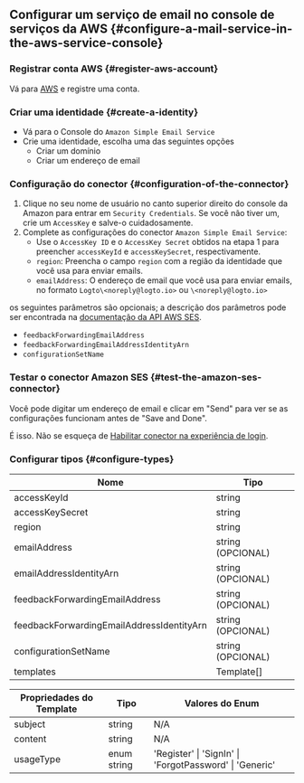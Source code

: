## Configurar um serviço de email no console de serviços da AWS \{#configure-a-mail-service-in-the-aws-service-console}

### Registrar conta AWS \{#register-aws-account}

Vá para [AWS](https://aws.amazon.com/) e registre uma conta.

### Criar uma identidade \{#create-a-identity}

- Vá para o Console do `Amazon Simple Email Service`
- Crie uma identidade, escolha uma das seguintes opções
  - Criar um domínio
  - Criar um endereço de email

### Configuração do conector \{#configuration-of-the-connector}

1. Clique no seu nome de usuário no canto superior direito do console da Amazon para entrar em `Security Credentials`. Se você não tiver um, crie um `AccessKey` e salve-o cuidadosamente.
2. Complete as configurações do conector `Amazon Simple Email Service`:
   - Use o `AccessKey ID` e o `AccessKey Secret` obtidos na etapa 1 para preencher `accessKeyId` e `accessKeySecret`, respectivamente.
   - `region`: Preencha o campo `region` com a região da identidade que você usa para enviar emails.
   - `emailAddress`: O endereço de email que você usa para enviar emails, no formato `Logto\<noreply@logto.io>` ou `\<noreply@logto.io>`

os seguintes parâmetros são opcionais; a descrição dos parâmetros pode ser encontrada na [documentação da API AWS SES](https://docs.aws.amazon.com/ses/latest/APIReference-V2/API_SendEmail.html).

- `feedbackForwardingEmailAddress`
- `feedbackForwardingEmailAddressIdentityArn`
- `configurationSetName`

### Testar o conector Amazon SES \{#test-the-amazon-ses-connector}

Você pode digitar um endereço de email e clicar em "Send" para ver se as configurações funcionam antes de "Save and Done".

É isso. Não se esqueça de [Habilitar conector na experiência de login](/connectors/email-connectors/#enable-email-sign-up-or-sign-in).

### Configurar tipos \{#configure-types}

| Nome                                      | Tipo              |
| ----------------------------------------- | ----------------- |
| accessKeyId                               | string            |
| accessKeySecret                           | string            |
| region                                    | string            |
| emailAddress                              | string (OPCIONAL) |
| emailAddressIdentityArn                   | string (OPCIONAL) |
| feedbackForwardingEmailAddress            | string (OPCIONAL) |
| feedbackForwardingEmailAddressIdentityArn | string (OPCIONAL) |
| configurationSetName                      | string (OPCIONAL) |
| templates                                 | Template[]        |

| Propriedades do Template | Tipo        | Valores do Enum                                         |
| ------------------------ | ----------- | ------------------------------------------------------- |
| subject                  | string      | N/A                                                     |
| content                  | string      | N/A                                                     |
| usageType                | enum string | 'Register' \| 'SignIn' \| 'ForgotPassword' \| 'Generic' |

